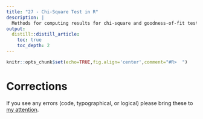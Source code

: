 ```yaml
---
title: "27 - Chi-Square Test in R"
description: |
  Methods for computing results for chi-square and goodness-of-fit tests.
output:
  distill::distill_article:
    toc: true
    toc_depth: 2
---
```


```r
knitr::opts_chunk$set(echo=TRUE,fig.align='center',comment="#R>  ")
```






# Corrections {.appendix}
If you see any errors (code, typographical, or logical) please bring these to [my attention](mailto:dogle@northland.edu).
